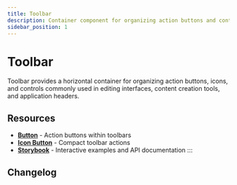 ```yaml
---
title: Toolbar
description: Container component for organizing action buttons and controls in a horizontal layout for editing and content interfaces
sidebar_position: 1
---
```



# Toolbar

Toolbar provides a horizontal container for organizing action buttons, icons, and controls commonly used in editing interfaces, content creation tools, and application headers.

<TocLinks />

## Resources

- **[Button](/docs/components/button)** - Action buttons within toolbars
- **[Icon Button](/docs/components/icon-button)** - Compact toolbar actions
- **[Storybook](https://elevate-core-ui.inform-cloud.io/?path=/docs/components-toolbar)** - Interactive examples and API documentation
:::

## Changelog

<ComponentChangelog component="elvt-toolbar" />